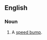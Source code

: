 ==English==

===Noun===
{{en-noun|sleeping policemen}}

# {{context|UK|and|especially|Caribbean|idiom}} A [[speed bump]].